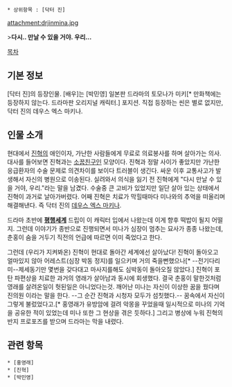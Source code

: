  * 상위항목 : [닥터 진]

attachment:drjinmina.jpg

>'''다시.. 만날 수 있을 거야. 우리...'''

[[목차]]
== 기본 정보 ==
[닥터 진]의 등장인물. [배우]는 [박민영] 일본판 드라마의 토모나가 미키[* 만화책에는 등장하지 않는다. 드라마판 오리지널 캐릭터.] 포지션. 직접 등장하는 씬은 별로 없지만, 닥터 진의 데우스 엑스 마키나. 

== 인물 소개 ==
현대에서 [[진혁]]의 애인이자, 가난한 사람들에게 무료로 의료봉사를 하며 살아가는 의사. 대사를 들어보면 진혁과는 [[소꿉친구]]인 모양이다. 진혁과 정말 사이가 좋았지만 가난한 응급환자의 수술 문제로 의견차이를 보이다 트러블이 생긴다. 싸운 이후 교통사고가 발생해서 자신의 병원으로 이송된다. 실려와서 의식을 잃기 전 진혁에게 "다시 만날 수 있을 거야, 우리."라는 말을 남겼다. 수술중 큰 고비가 있었지만 일단 살아 있는 상태에서 진혁이 과거로 날아가버렸다. 어째 진혁은 치료가 막힐때마다 미나와의 추억을 떠올리며 해결해낸다. 즉 닥터 진의 [[데우스 엑스 마키나]].

드라마 초반에 '''[[평행세계]]''' 드립이 이 캐릭터 입에서 나왔는데 이게 향후 떡밥이 될지 어떨지. 그런데 이야기가 종반으로 진행되면서 미나가 심장이 멈추는 묘사가 종종 나왔는데, 춘홍이 숨을 거두기 직전의 언급에 따르면 이미 죽었다고 한다.

그런데 (우리가 지켜봐온) 진혁이 현대로 돌아간 세계에선 살아났다! 진혁이 돌아오고 얼마있지 않아 어레스트(심장 박동 정지)를 일으키며 거의 죽을뻔했으나[* --전기다리미--제세동기만 몇번을 갖다대고 마사지를해도 심박동이 돌아오질 않았다.] 진혁이 포탄 파편상을 치료한 과거의 영래가 살아남과 동시에 회생했다. 결국 춘홍이 말한것처럼 영래를 살려온일이 헛된일은 아니었다는것. 깨어난 미나는 자신이 이상한 꿈을 꿨다며 진의원 이라는 말을 한다. --그 순간 진혁과 시청자 모두가 섬칫했다.-- 꿈속에서 자신이 그렇게 불렀었다고.[* 홍영래가 유방암에 걸려 악몽을 꾸었을때 일시적으로 미나의 기억을 공유한 적이 있었는데 미나 또한 그 현상을 겪은 듯하다.] 그리고 병상에 누워 진혁의 반지 프로포즈를 받으며 드라마는 막을 내렸다.

== 관련 항목 ==
 * [홍영래]
 * [진혁]
 * [박민영]
